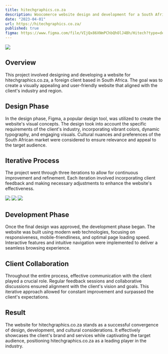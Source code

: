 ```yaml
---
title: hitechgraphics.co.za
description: Woocomerce website design and development for a South African graphic industry client. The goal was to create a visually appealing and user-friendly website that aligned with the client's industry and region.
date: "2023-04-01"
url: https://hitechgraphics.co.za/
published: true
figma: https://www.figma.com/file/VIjQx86XNmPChbQhOlJ4Bh/Hitech?type=design&node-id=0%3A1&t=URdIGdH8MbtEDrBv-1
---
```


[![](/hitechgraphics.png)](https://hitechgraphics.co.za)

## Overview

This project involved designing and developing a website for hitechgraphics.co.za, a foreign client based in South Africa. The goal was to create a visually appealing and user-friendly website that aligned with the client's industry and region.

## Design Phase

In the design phase, Figma, a popular design tool, was utilized to create the website's visual concepts. The design took into account the specific requirements of the client's industry, incorporating vibrant colors, dynamic typography, and engaging visuals. Cultural nuances and preferences of the South African market were considered to ensure relevance and appeal to the target audience.

## Iterative Process

The project went through three iterations to allow for continuous improvement and refinement. Each iteration involved incorporating client feedback and making necessary adjustments to enhance the website's effectiveness.

[![](/hitechgraphics-1.png)](https://hitechgraphics.co.za)
[![](/hitechgraphics-2.png)](https://hitechgraphics.co.za)
[![](/hitechgraphics-3.png)](https://hitechgraphics.co.za)

## Development Phase

Once the final design was approved, the development phase began. The website was built using modern web technologies, focusing on responsiveness, mobile-friendliness, and optimal page loading speed. Interactive features and intuitive navigation were implemented to deliver a seamless browsing experience.

## Client Collaboration

Throughout the entire process, effective communication with the client played a crucial role. Regular feedback sessions and collaborative discussions ensured alignment with the client's vision and goals. This iterative approach allowed for constant improvement and surpassed the client's expectations.

## Result

The website for hitechgraphics.co.za stands as a successful convergence of design, development, and cultural considerations. It effectively showcases the client's brand and services while captivating the target audience, positioning hitechgraphics.co.za as a leading player in the industry.
